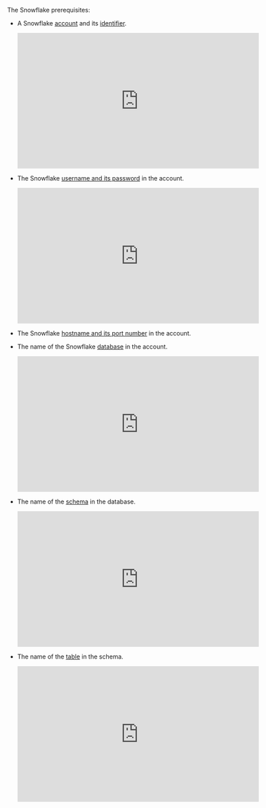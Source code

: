 The Snowflake prerequisites:

- A Snowflake [account](https://signup.snowflake.com/) and its [identifier](https://docs.snowflake.com/user-guide/admin-account-identifier).

  <iframe
  width="560"
  height="315"
  src="https://www.youtube.com/embed/1ccJgiZRSTg"
  title="YouTube video player"
  frameborder="0"
  allow="accelerometer; autoplay; clipboard-write; encrypted-media; gyroscope; picture-in-picture"
  allowfullscreen
  ></iframe>

- The Snowflake [username and its password](https://docs.snowflake.com/user-guide/admin-user-management#creating-users) in the account.

  <iframe
  width="560"
  height="315"
  src="https://www.youtube.com/embed/5hPrJNEa4aA?start=64&end=267"
  title="YouTube video player"
  frameborder="0"
  allow="accelerometer; autoplay; clipboard-write; encrypted-media; gyroscope; picture-in-picture"
  allowfullscreen
  ></iframe>

- The Snowflake [hostname and its port number](https://docs.snowflake.com/sql-reference/functions/system_allowlist) in the account.
- The name of the Snowflake [database](https://docs.snowflake.com/sql-reference/sql/create-database) in the account.

  <iframe
  width="560"
  height="315"
  src="https://www.youtube.com/embed/KrXCgpsRd0A"
  title="YouTube video player"
  frameborder="0"
  allow="accelerometer; autoplay; clipboard-write; encrypted-media; gyroscope; picture-in-picture"
  allowfullscreen
  ></iframe>

- The name of the [schema](https://docs.snowflake.com/sql-reference/sql/create-schema) in the database.

  <iframe
  width="560"
  height="315"
  src="https://www.youtube.com/embed/4SoS_c6rT_U?start=97&end=157"
  title="YouTube video player"
  frameborder="0"
  allow="accelerometer; autoplay; clipboard-write; encrypted-media; gyroscope; picture-in-picture"
  allowfullscreen
  ></iframe>

- The name of the [table](https://docs.snowflake.com/sql-reference/sql/create-table) in the schema.

  <iframe
  width="560"
  height="315"
  src="https://www.youtube.com/embed/ZaZzqFMGe1g?end=169"
  title="YouTube video player"
  frameborder="0"
  allow="accelerometer; autoplay; clipboard-write; encrypted-media; gyroscope; picture-in-picture"
  allowfullscreen
  ></iframe>
